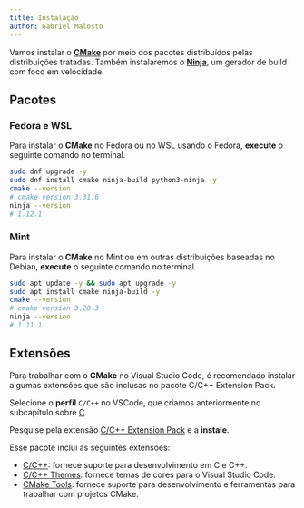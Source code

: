 ```yaml
---
title: Instalação
author: Gabriel Malosto
---
```


Vamos instalar o [**CMake**](https://cmake.org/) por meio dos pacotes distribuídos pelas distribuições tratadas.
Também instalaremos o [**Ninja**](https://ninja-build.org/), um gerador de build com foco em velocidade.

## Pacotes

### Fedora e WSL

Para instalar o **CMake** no Fedora ou no WSL usando o Fedora, **execute** o seguinte comando no terminal.

```zsh title="Fedora ou WSL" frame="terminal"
sudo dnf upgrade -y
sudo dnf install cmake ninja-build python3-ninja -y
cmake --version
# cmake version 3.31.6
ninja --version
# 1.12.1
```

### Mint

Para instalar o **CMake** no Mint ou em outras distribuições baseadas no Debian, **execute** o seguinte comando no terminal.

```zsh title="Mint" frame="terminal"
sudo apt update -y && sudo apt upgrade -y
sudo apt install cmake ninja-build -y
cmake --version
# cmake version 3.28.3
ninja --version
# 1.11.1
```

## Extensões

Para trabalhar com o **CMake** no Visual Studio Code, é recomendado instalar algumas extensões que são inclusas no pacote C/C++ Extension Pack.

Selecione o **perfil** `C/C++` no VSCode, que criamos anteriormente no subcapítulo sobre [C](../../compiler/vscode).

Pesquise pela extensão [C/C++ Extension Pack](https://marketplace.visualstudio.com/items?itemName=ms-vscode.cpptools-extension-pack) e a **instale**.

Esse pacote inclui as seguintes extensões:

- [C/C++](https://marketplace.visualstudio.com/items?itemName=ms-vscode.cpptools): fornece suporte para desenvolvimento em C e C++.
- [C/C++ Themes](https://marketplace.visualstudio.com/items?itemName=ms-vscode.cpptools-themes): fornece temas de cores para o Visual Studio Code.
- [CMake Tools](https://marketplace.visualstudio.com/items?itemName=ms-vscode.cmake-tools): fornece suporte para desenvolvimento e ferramentas para trabalhar com projetos CMake.
